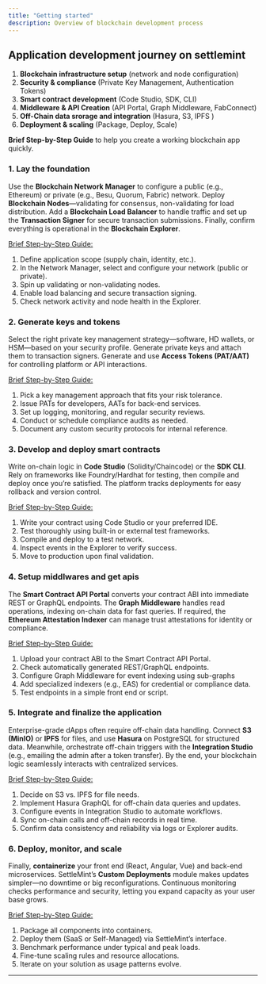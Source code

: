 ```yaml
---
title: "Getting started"
description: Overview of blockchain development process
---
```


## Application development journey on settlemint

1. **Blockchain infrastructure setup** (network and node configuration)
2. **Security & compliance** (Private Key Management, Authentication Tokens)
3. **Smart contract development** (Code Studio, SDK, CLI)
4. **Middleware & API Creation** (API Portal, Graph Middleware, FabConnect)
5. **Off-Chain data srorage and integration** (Hasura, S3, IPFS )
6. **Deployment & scaling** (Package, Deploy, Scale)

**Brief Step-by-Step Guide** to help you create a working blockchain app
quickly.

### 1. Lay the foundation

Use the **Blockchain Network Manager** to configure a public (e.g., Ethereum) or
private (e.g., Besu, Quorum, Fabric) network. Deploy **Blockchain
Nodes**—validating for consensus, non-validating for load distribution. Add a
**Blockchain Load Balancer** to handle traffic and set up the **Transaction
Signer** for secure transaction submissions. Finally, confirm everything is
operational in the **Blockchain Explorer**.

<ins>Brief Step-by-Step Guide:</ins>
1. Define application scope (supply chain, identity, etc.). 
2. In the Network Manager, select and configure your network (public or private). 
3. Spin up validating or non-validating nodes. 
4. Enable load balancing and secure transaction signing. 
5. Check network activity and node health in the Explorer.

### 2. Generate keys and tokens

Select the right private key management strategy—software, HD wallets, or
HSM—based on your security profile. Generate private keys and attach them to transaction signers.
Generate and use **Access Tokens (PAT/AAT)** for controlling platform or API interactions. 

<ins>Brief Step-by-Step Guide:</ins>
1. Pick a key management approach that fits your risk tolerance. 
2. Issue PATs for developers, AATs for back-end services. 
3. Set up logging, monitoring, and regular security reviews. 
4. Conduct or schedule compliance audits as needed. 
5. Document any custom security protocols for internal reference.

### 3. Develop and deploy smart contracts

Write on-chain logic in **Code Studio** (Solidity/Chaincode) or the **SDK CLI**.
Rely on frameworks like Foundry/Hardhat for testing, then compile and deploy
once you’re satisfied. The platform tracks deployments for easy rollback and
version control.

<ins>Brief Step-by-Step Guide:</ins>
1. Write your contract using Code Studio or your preferred IDE. 
2. Test thoroughly using built-in or external test frameworks. 
3. Compile and deploy to a test network. 
4. Inspect events in the Explorer to verify success. 
5. Move to production upon final validation.

### 4. Setup middlwares and get apis

The **Smart Contract API Portal** converts your contract ABI into immediate REST
or GraphQL endpoints. The **Graph Middleware** handles read operations, indexing
on-chain data for fast queries. If required, the **Ethereum Attestation
Indexer** can manage trust attestations for identity or compliance.

<ins>Brief Step-by-Step Guide:</ins>
1. Upload your contract ABI to the Smart Contract API Portal. 
2. Check automatically generated REST/GraphQL endpoints. 
3. Configure Graph Middleware for event indexing using sub-graphs 
4. Add specialized indexers (e.g., EAS) for credential or compliance data. 
5. Test endpoints in a simple front end or script.

### 5. Integrate and finalize the application

Enterprise-grade dApps often require off-chain data handling. Connect **S3
(MinIO)** or **IPFS** for files, and use **Hasura** on PostgreSQL for structured
data. Meanwhile, orchestrate off-chain triggers with the **Integration Studio**
(e.g., emailing the admin after a token transfer). By the end, your blockchain
logic seamlessly interacts with centralized services.

<ins>Brief Step-by-Step Guide:</ins>
1. Decide on S3 vs. IPFS for file needs. 
2. Implement Hasura GraphQL for off-chain data queries and updates. 
3. Configure events in Integration Studio to automate workflows. 
4. Sync on-chain calls and off-chain records in real time.
5. Confirm data consistency and reliability via logs or Explorer audits.


### 6. Deploy, monitor, and scale

Finally, **containerize** your front end (React, Angular, Vue) and back-end
microservices. SettleMint’s **Custom Deployments** module makes updates
simpler—no downtime or big reconfigurations. Continuous monitoring checks
performance and security, letting you expand capacity as your user base grows.

<ins>Brief Step-by-Step Guide:</ins>
1. Package all components into containers. 
2. Deploy them (SaaS or Self-Managed)
via SettleMint’s interface. 
3. Benchmark performance under typical and peak loads. 
4. Fine-tune scaling rules and resource allocations. 
5. Iterate on your solution as usage patterns evolve.

---

